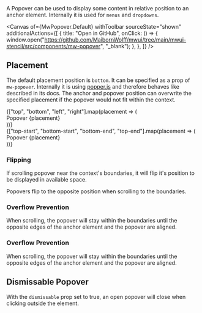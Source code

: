 
<Title>Popover</Title>

<Subtitle>
  A Popover can be used to display some content in relative position to an anchor element. Internally it is used for <code>menus</code> and <code>dropdowns</code>.
</Subtitle>

<Canvas
  of={MwPopover.Default}
  withToolbar
  sourceState="shown"
  additionalActions={[
    {
      title: "Open in GitHub",
      onClick: () => {
        window.open("https://github.com/MaibornWolff/mwui/tree/main/mwui-stencil/src/components/mw-popover", "_blank");
      },
    },
  ]}
/>

<ArgTypes of="mw-popover" />

## Placement

The default placement position is `bottom`. It can be specified as a prop of `mw-popover`. Internally it is using [popper.js](https://popper.js.org/) and therefore behaves like described in its docs.
The anchor and popover position can overwrite the specified placement if the popover would not fit within the context.

<Canvas>
  <div>
    <div style={{ height: "150px", display: "flex", justifyContent: "center", alignItems: "center", gap: "50px" }}>
      {["top", "bottom", "left", "right"].map(placement => (
        <mw-popover key={placement} placement={placement}>
          <mw-button slot="anchor" label={placement} variant="outline"></mw-button>
          <div slot="content">Popover {placement}</div>
        </mw-popover>
      ))}
    </div>
    <div style={{ height: "150px", display: "flex", justifyContent: "center", alignItems: "center", gap: "50px" }}>
      {["top-start", "bottom-start", "bottom-end", "top-end"].map(placement => (
        <mw-popover key={`s-${placement}`} placement={placement}>
          <mw-button slot="anchor" label={placement} variant="outline"></mw-button>
          <div slot="content">Popover {placement}</div>
        </mw-popover>
      ))}
    </div>
  </div>
</Canvas>

### Flipping

If scrolling popover near the context's boundaries, it will flip it's position to be displayed in available space.

<Canvas>
  <div style={{ height: "250px" }}>
    <div style={{ paddingTop: "100px", height: "500px", overflow: "scroll" }}>
      <mw-popover style={{ width: "fit-content" }} placement="top">
        <mw-button slot="anchor" label="Open and scroll down..." variant="outline"></mw-button>
        <div style={{ width: "200px" }} slot="content">
          Popovers flip to the opposite position when scrolling to the boundaries.
        </div>
      </mw-popover>
    </div>
  </div>
</Canvas>

### Overflow Prevention

When scrolling, the popover will stay within the boundaries until the opposite edges of the anchor element and the popover are aligned.

<Canvas>
  <div style={{ height: "250px" }}>
    <div style={{ height: "500px", overflow: "scroll" }}>
      <mw-popover style={{ width: "fit-content" }} placement="right-start">
        <mw-button slot="anchor" label="Open and scroll down..." variant="outline"></mw-button>
        <div style={{ width: "200px" }} slot="content">
          <h3>Overflow Prevention</h3>
          <p>When scrolling, the popover will stay within the boundaries until the opposite edges of the anchor element and the popover are aligned.</p>
        </div>
      </mw-popover>
    </div>
  </div>
</Canvas>

## Dismissable Popover

With the `dismissable` prop set to true, an open popover will close when clicking outside the element.

<Canvas of={MwPopover.Dismissable} sourceState="shown" />
